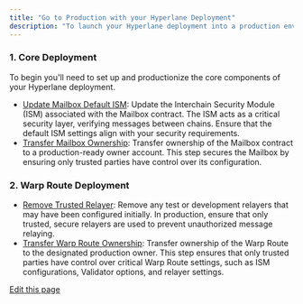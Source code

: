 ```yaml
---
title: "Go to Production with your Hyperlane Deployment"
description: "To launch your Hyperlane deployment into a production environment, follow these steps to set up your chain’s core deployment and configure warp route deployments."
---
```


### 1. Core Deployment[​](#1-core-deployment "Direct link to 1. Core Deployment")

To begin you'll need to set up and productionize the core components of your Hyperlane deployment.

- [Update Mailbox Default ISM](/docs/guides/update-mailbox-default-ism): Update the Interchain Security Module (ISM) associated with the Mailbox contract. The ISM acts as a critical security layer, verifying messages between chains. Ensure that the default ISM settings align with your security requirements.
- [Transfer Mailbox Ownership](/docs/guides/transfer-mailbox-ownership): Transfer ownership of the Mailbox contract to a production-ready owner account. This step secures the Mailbox by ensuring only trusted parties have control over its configuration.

### 2. Warp Route Deployment[​](#2-warp-route-deployment "Direct link to 2. Warp Route Deployment")

- [Remove Trusted Relayer](/docs/guides/remove-trusted-relayer): Remove any test or development relayers that may have been configured initially. In production, ensure that only trusted, secure relayers are used to prevent unauthorized message relaying.
- [Transfer Warp Route Ownership](/docs/guides/transfer-warp-route-ownership): Transfer ownership of the Warp Route to the designated production owner. This step ensures that only trusted parties have control over critical Warp Route settings, such as ISM configurations, Validator options, and relayer settings.

[Edit this page](https://github.com/hyperlane-xyz/v3-docs/tree/main/docs/production.mdx)
